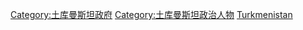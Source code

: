 [[Category:土库曼斯坦政府|Category:土库曼斯坦政府]]
[[Category:土库曼斯坦政治人物|Category:土库曼斯坦政治人物]]
[[Category:各国总理|Turkmenistan]]